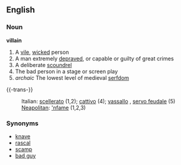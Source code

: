 == English ==
=== Noun ===
'''villain'''
# A [[vile]], [[wicked]] person 
# A man extremely [[depraved]], or capable or guilty of great crimes
# A deliberate [[scoundrel]]
# The bad person in a stage or screen play
#''archaic'' The lowest level of medieval [[serfdom]]

{{-trans-}}
:Italian: [[scellerato]] {{m}} (1,2); [[cattivo]] {{m}} (4); [[vassallo]] {{m}}, [[servo feudale]] {{m}} (5)
:[[Neapolitan]]: [['nfame]] (1,2,3)

=== Synonyms ===
*[[knave]]
*[[rascal]]
*[[scamp]]
*[[bad guy]]